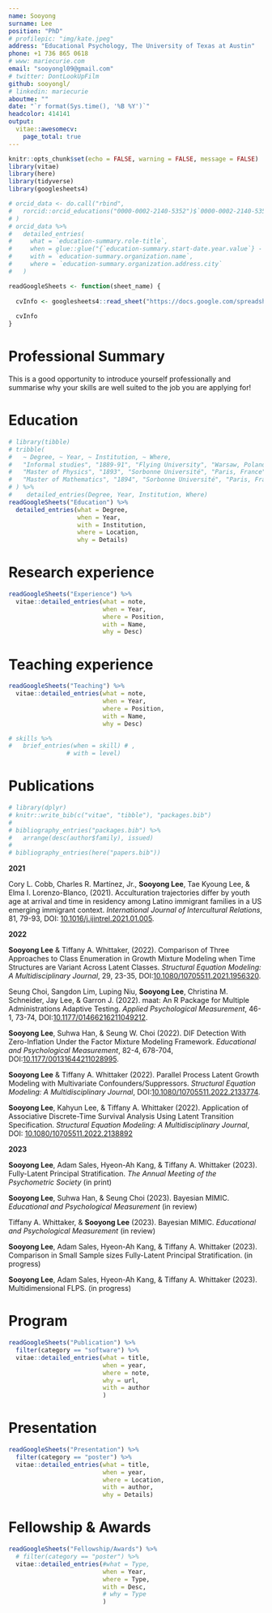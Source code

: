 ```yaml
---
name: Sooyong
surname: Lee
position: "PhD"
# profilepic: "img/kate.jpeg"
address: "Educational Psychology, The University of Texas at Austin"
phone: +1 736 865 0618
# www: mariecurie.com
email: "sooyongl09@gmail.com"
# twitter: DontLookUpFilm
github: sooyongl/
# linkedin: mariecurie
aboutme: ""
date: "`r format(Sys.time(), '%B %Y')`"
headcolor: 414141
output: 
  vitae::awesomecv:
    page_total: true
---
```


```r
knitr::opts_chunk$set(echo = FALSE, warning = FALSE, message = FALSE)
library(vitae)
library(here)
library(tidyverse)
library(googlesheets4)
```

```r
# orcid_data <- do.call("rbind",
#   rorcid::orcid_educations("0000-0002-2140-5352")$`0000-0002-2140-5352`$`affiliation-group`$summaries
# )
# orcid_data %>%
#   detailed_entries(
#     what = `education-summary.role-title`,
#     when = glue::glue("{`education-summary.start-date.year.value`} - {`education-summary.end-date.year.value`}"),
#     with = `education-summary.organization.name`,
#     where = `education-summary.organization.address.city`
#   )

readGoogleSheets <- function(sheet_name) {
  
  cvInfo <- googlesheets4::read_sheet("https://docs.google.com/spreadsheets/d/10ye0YoRjDaCrN4nc1YiFXO8DRtVSyTg1B4z_w8icLtI/edit#gid=0", sheet = sheet_name)
  
  cvInfo
}

```

# Professional Summary

<!--  * I poisoned myself doing research. -->
<!--  * I was the first woman to win a Nobel prize -->
<!--  * I was the first person and only woman to win a Nobel prize in two different sciences. -->

This is a good opportunity to introduce yourself professionally and summarise
why your skills are well suited to the job you are applying for!


# Education
<!-- I am a Teaching Assistant in the Astronomy Department and am passionate about playing a positive role in shaping the new generation of astronomers.  -->


```r
# library(tibble)
# tribble(
#   ~ Degree, ~ Year, ~ Institution, ~ Where,
#   "Informal studies", "1889-91", "Flying University", "Warsaw, Poland",
#   "Master of Physics", "1893", "Sorbonne Université", "Paris, France",
#   "Master of Mathematics", "1894", "Sorbonne Université", "Paris, France"
# ) %>% 
#    detailed_entries(Degree, Year, Institution, Where)
readGoogleSheets("Education") %>% 
  detailed_entries(what = Degree,
                   when = Year,
                   with = Institution,
                   where = Location,
                   why = Details)
```

# Research experience
```r
readGoogleSheets("Experience") %>% 
  vitae::detailed_entries(what = note,
                          when = Year,
                          where = Position,
                          with = Name,
                          why = Desc)
```

# Teaching experience
```r
readGoogleSheets("Teaching") %>% 
  vitae::detailed_entries(what = note,
                          when = Year,
                          where = Position,
                          with = Name,
                          why = Desc)
```

<!-- # Language skills -->
```r
# skills %>% 
#   brief_entries(when = skill) # ,
                # with = level)
```


<!-- \newpage -->


# Publications

```r
# library(dplyr)
# knitr::write_bib(c("vitae", "tibble"), "packages.bib")
# 
# bibliography_entries("packages.bib") %>%
#   arrange(desc(author$family), issued)
# 
# bibliography_entries(here("papers.bib")) 
```

<!-- ## Another way to display publications is using R Markdown. You can also use latex commands throughout the document: -->

\setlength{\leftskip}{0cm}
**2021**

\setlength{\leftskip}{1cm}
Cory L. Cobb, Charles R. Martínez, Jr., **Sooyong Lee**, Tae Kyoung Lee, & Elma I. Lorenzo-Blanco, (2021). Acculturation trajectories differ by youth age at arrival and time in residency among Latino immigrant families in a US emerging immigrant context. *International Journal of Intercultural Relations*,  81, 79-93, DOI: [10.1016/j.ijintrel.2021.01.005](10.1016/j.ijintrel.2021.01.005).

\setlength{\leftskip}{0cm}
**2022**

\setlength{\leftskip}{1cm}
**Sooyong Lee** & Tiffany A. Whittaker, (2022). Comparison of Three Approaches to Class Enumeration in Growth Mixture Modeling when Time Structures are Variant Across Latent Classes. *Structural Equation Modeling: A Multidisciplinary Journal*,  29,	23-35, DOI:[10.1080/10705511.2021.1956320](10.1080/10705511.2021.1956320).


Seung Choi, Sangdon Lim, Luping Niu, **Sooyong Lee**, Christina M. Schneider, Jay Lee, & Garron J.	(2022).	maat: An R Package for Multiple Administrations Adaptive Testing.	*Applied Psychological Measurement*,	46-1,	73-74, DOI:[10.1177/01466216211049212](10.1177/01466216211049212).

**Sooyong Lee**, Suhwa Han, & Seung W. Choi	(2022).	DIF Detection With Zero-Inflation Under the Factor Mixture Modeling Framework. *Educational and Psychological Measurement*,	82-4,	678-704, DOI:[10.1177/00131644211028995](10.1177/00131644211028995).

**Sooyong Lee** & Tiffany A. Whittaker (2022). Parallel Process Latent Growth Modeling with Multivariate Confounders/Suppressors. *Structural Equation Modeling: A Multidisciplinary Journal*, DOI:[10.1080/10705511.2022.2133774](10.1080/10705511.2022.2133774).

**Sooyong Lee**, Kahyun Lee, & Tiffany A. Whittaker	(2022). Application of Associative Discrete-Time Survival Analysis Using Latent Transition Specification. *Structural Equation Modeling: A Multidisciplinary Journal*, DOI: [10.1080/10705511.2022.2138892](10.1080/10705511.2022.2138892)

\setlength{\leftskip}{0cm}
**2023**

\setlength{\leftskip}{1cm}
**Sooyong Lee**, Adam Sales, Hyeon-Ah Kang, & Tiffany A. Whittaker (2023).	Fully-Latent Principal Stratification. *The Annual Meeting of the Psychometric Society* (in print)

**Sooyong Lee**, Suhwa Han, & Seung Choi (2023). Bayesian MIMIC. *Educational and Psychological Measurement* (in review)

Tiffany A. Whittaker, & **Sooyong Lee** (2023). Bayesian MIMIC. *Educational and Psychological Measurement* (in review)


**Sooyong Lee**, Adam Sales, Hyeon-Ah Kang, & Tiffany A. Whittaker (2023).	Comparison in Small Sample sizes Fully-Latent Principal Stratification.  (in progress)

**Sooyong Lee**, Adam Sales, Hyeon-Ah Kang, & Tiffany A. Whittaker (2023).	Multidimensional FLPS.  (in progress)

\setlength{\leftskip}{0cm}


# Program

```r
readGoogleSheets("Publication") %>% 
  filter(category == "software") %>% 
  vitae::detailed_entries(what = title,
                          when = year,
                          where = note,
                          why = url,
                          with = author
                          )
```



# Presentation

```r
readGoogleSheets("Presentation") %>% 
  filter(category == "poster") %>% 
  vitae::detailed_entries(what = title,
                          when = year,
                          where = Location, 
                          with = author, 
                          why = Details)
```


# Fellowship & Awards

```r
readGoogleSheets("Fellowship/Awards") %>% 
  # filter(category == "poster") %>% 
  vitae::detailed_entries(#what = Type,
                          when = Year,
                          where = Type,
                          with = Desc,
                          # why = Type
                          )
```















